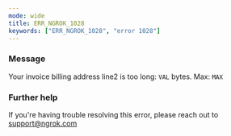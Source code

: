 ```yaml
---
mode: wide
title: ERR_NGROK_1028
keywords: ["ERR_NGROK_1028", "error 1028"]
---
```



### Message

Your invoice billing address line2 is too long: `VAL` bytes. Max: `MAX`

<ErrorDetails />

### Further help

If you're having trouble resolving this error, please reach out to [support@ngrok.com](mailto:support@ngrok.com?subject=Help%20with%20ERR_NGROK_1028)
